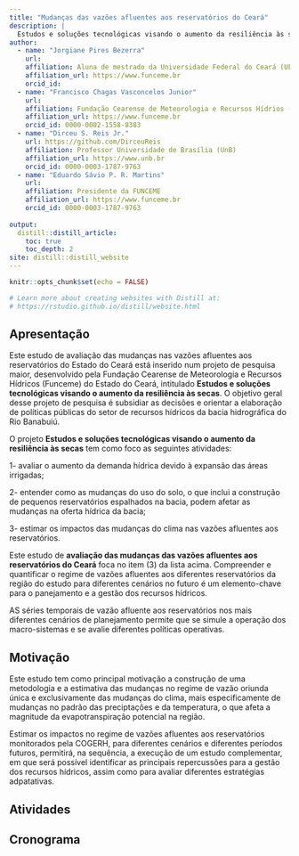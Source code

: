 ```yaml
---
title: "Mudanças das vazões afluentes aos reservatórios do Ceará"
description: |
  Estudos e soluções tecnológicas visando o aumento da resiliência às secas
author:
  - name: "Jorgiane Pires Bezerra"
    url: 
    affiliation: Aluna de mestrado da Universidade Federal do Ceará (UFC) 
    affiliation_url: https://www.funceme.br
    orcid_id: 
  - name: "Francisco Chagas Vasconcelos Junior"
    url: 
    affiliation: Fundação Cearense de Meteorologia e Recursos Hídrios (FUNCEME) 
    affiliation_url: https://www.funceme.br
    orcid_id: 0000-0002-1558-8383
  - name: "Dirceu S. Reis Jr."
    url: https://github.com/DirceuReis
    affiliation: Professor Universidade de Brasília (UnB) 
    affiliation_url: https://www.unb.br
    orcid_id: 0000-0003-1787-9763
  - name: "Eduardo Sávio P. R. Martins"
    url: 
    affiliation: Presidente da FUNCEME 
    affiliation_url: https://www.funceme.br
    orcid_id: 0000-0003-1787-9763
    
output:
  distill::distill_article:
    toc: true
    toc_depth: 2
site: distill::distill_website
---
```


```r
knitr::opts_chunk$set(echo = FALSE)

# Learn more about creating websites with Distill at:
# https://rstudio.github.io/distill/website.html

```

## Apresentação

Este estudo de avaliação das mudanças nas vazões afluentes aos reservatórios do Estado do Ceará está inserido num projeto de pesquisa maior, desenvolvido pela Fundação Cearense de Meteorologia e Recursos Hídricos (Funceme) do Estado do Ceará, intitulado **Estudos e soluções tecnológicas visando o aumento da resiliência às secas**. O objetivo geral desse projeto de pesquisa é subsidiar as decisões e orientar a elaboração de políticas públicas do setor de recursos hídricos da bacia hidrográfica do Rio Banabuiú. 

O projeto **Estudos e soluções tecnológicas visando o aumento da resiliência às secas** tem como foco as seguintes atividades:

1- avaliar o aumento da demanda hídrica devido à expansão das áreas irrigadas;

2- entender como as mudanças do uso do solo, o que inclui a construção de pequenos reservatórios espalhados na bacia, podem afetar as mudanças na oferta hídrica da bacia;

3- estimar os impactos das mudanças do clima nas vazões afluentes aos reservatórios.    

Este estudo de **avaliação das mudanças das vazões afluentes aos reservatórios do Ceará** foca no item (3) da lista acima. Compreender e quantificar o regime de vazões afluentes aos diferentes reservatórios da região do estudo para diferentes cenários no futuro é um elemento-chave para o panejamento e a gestão dos recursos hídricos. 

AS séries temporais de vazão afluente aos reservatórios nos mais diferentes cenários de planejamento permite que se simule a operação dos macro-sistemas e se avalie diferentes políticas operativas.


## Motivação

Este estudo tem como principal motivação a construção de uma metodologia e a estimativa das mudanças no regime de vazão oriunda única e exclusivamente das mudanças do clima, mais especificamente de mudanças no padrão das preciptações e da temperatura, o que afeta a magnitude da evapotranspiração potencial na região. 

Estimar os impactos no regime de vazões afluentes aos reservatórios monitorados pela COGERH, para diferentes cenários e diferentes períodos futuros, permitirá, na sequência, a execução de um estudo complementar, em que será possível identificar as principais repercussões para a gestão dos recursos hídricos, assim como para avaliar diferentes estratégias adpatativas. 


## Atividades


## Cronograma

